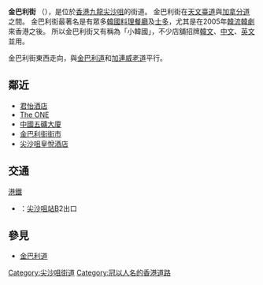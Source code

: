 {{unreferenced|time=2007-11-20}}

{{coord|22|18|1.7346|N|114|10|27.4008|E|display=title}}

{{Infobox Hong Kong Road
|   中文街道名稱    = 金巴利街
|   英文街道名稱    = Kimberley Street
|   圖片    =  Image:Kimberley Street (West).jpg
|   圖片說明    = 金巴利街近[[信義街|信義街]]，向[[加拿分道|加拿分道]]方向望。
|   隸屬幹線     =  
|   路段總長度    = 
|   車速限制    =  
|   行車線數量    =  1
|   所在地區    = [[油尖旺區|油尖旺區]]
|   起點    = [[天文台道|天文台道]]
|   終點    = [[加拿分道|加拿分道]]
|   行人專用區 = 
|   道路命名日期    = 
|   命名文件    = 
|   道路動工日期    = 
|   道路興建計劃    = 
|   道路舊名資料    = 
|   通車日期    = 
|   收費 =
}}

'''金巴利街''' （{{lang-en|Kimberley Street}}），是位於[[香港|香港]][[九龍|九龍]][[尖沙咀|尖沙咀]]的街道。 金巴利街在[[天文臺道|天文臺道]]與[[加拿分道|加拿分道]]之間。 金巴利街最著名是有眾多[[韓國料理|韓國料理]][[餐廳|餐廳]]及[[士多|士多]]，尤其是在2005年[[韓流|韓流]][[韓劇|韓劇]]來香港之後。 所以金巴利街又有稱為「小韓國」，不少店舖招牌[[韓文|韓文]]、[[中文|中文]]、[[英文|英文]]並用。

金巴利街東西走向，與[[金巴利道|金巴利道]]和[[加連威老道|加連威老道]]平行。

==鄰近==
* [[君怡酒店_(香港)|君怡酒店]]
* [[The_ONE|The ONE]]
* [[中國五礦大廈|中國五礦大廈]]
* [[金巴利街街市|金巴利街街市]]
* [[尖沙咀皇悅酒店|尖沙咀皇悅酒店]]

==交通==
;[[港鐵|港鐵]]
*{{港鐵路線標誌|TWL}}：[[尖沙咀站|尖沙咀站]]B2出口

==參見==
* [[金巴利道|金巴利道]]

{{commonscat|Kimberley Street|金巴利街}}
{{HK-trans-stub}}

[[Category:尖沙咀街道|Category:尖沙咀街道]]
[[Category:冠以人名的香港道路|Category:冠以人名的香港道路]]